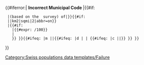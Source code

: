 <includeonly>{{#iferror:{{Swiss area data|{{{1}}}}}| <strong class="error">Incorrect Municipal Code <samp>{{{1}}}</samp></strong>[[Category:Swiss populations data templates/Failure]]	|{{#if: {{{year|}}}
  |(based on the {{Swiss area data||STAND}} survey) of{{sp}}|}}{{#if: {{{mi|}}}
  |{{convert|{{#expr: {{Swiss area data|{{{1}}} }}/100}}|km2|sqmi|2|abbr=on}}
  |{{#if: {{{km|}}}
    |{{#expr: {{Swiss area data|{{{1}}} }}/100}}
    |{{Swiss area data|{{{1}}} }}
    }} }}{{#ifeq: {{{ref|}}}|m |{{Swiss area data||Source}}|{{#ifeq: {{{ref|}}}|d |{{Swiss area data||Source-BZ}} | {{#ifeq: {{{ref|}}}|c |{{Swiss area data||Source-KT}}|}} }} }}
}}</includeonly><noinclude>
{{documentation}}
</noinclude>